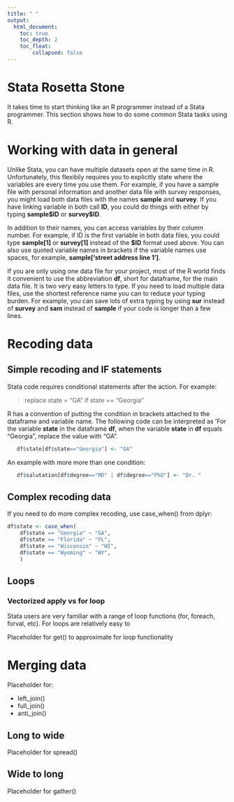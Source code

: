 ---
title: " "
output:
  html_document:
    toc: true
    toc_depth: 2
    toc_float: 
        collapsed: false
---

# Stata Rosetta Stone

It takes time to start thinking like an R programmer instead of a Stata programmer.  This section shows how to do some common Stata tasks using R.  

# Working with data in general

Unlike Stata, you can have multiple datasets open at the same time in R.  Unfortunately, this flexibily requires you to explicitly state where the variables are every time you use them.  For example, if you have a sample file with personal information and another data file with survey responses, you might load both data files with the names **sample** and **survey**.  If you have linking variable in both call **ID**, you could do things with either by typing **sample\$ID** or **survey\$ID**.    

In addition to their names, you can access variables by their column number.  For example, if ID is the first variable in both data files, you could type **sample[1]** or **survey[1]** instead of the **\$ID** format used above.  You can also use quoted variable names in brackets if the variable names use spaces, for example, **sample['street address line 1']**.

If you are only using one data file for your project, most of the R world finds it convenient to use the abbreviation **df**, short for dataframe, for the main data file.  It is two very easy letters to type.  If you need to load multiple data files, use the shortest reference name you can to reduce your typing burden.  For example, you can save lots of extra typing by using **sur** instead of **survey** and **sam** instead of **sample** if your code is longer than a few lines.  

# Recoding data

## Simple recoding and IF statements

Stata code requires conditional statements after the action.  For example: 

>   replace state = "GA" if state == "Georgia"

R has a convention of putting the condition in brackets attached to the dataframe and variable name.  The following code can be interpreted as 'For the variable **state** in the dataframe **df**, when the variable **state** in **df** equals "Georgia", replace the value with "GA".   

```{r, eval=FALSE}
   df$state[df$state=="Georgia"] <- "GA"  
```

An example with more more than one condition:  

```{r, eval=FALSE}
   df$salutation[df$degree=="MD" | df$degree=="PhD"] <- "Dr. "  
```

## Complex recoding data

If you need to do more complex recoding, use case_when() from dplyr:   

```{r, eval=FALSE}
df$state <- case_when(  
    df$state == "Georgia" ~ "GA",  
    df$state == "Florida" ~ "FL",  
    df$state == "Wisconsin" ~ "WI",  
    df$state == "Wyoming" ~ "WY",  
    )
```
   
## Loops

### Vectorized apply vs for loop

Stata users are very familiar with a range of loop functions (for, foreach, forval, etc).  For loops are relatively easy to 

Placeholder for get() to approximate for loop functionality
   
# Merging data

Placeholder for:

- left_join()  
- full_join()  
- anti_join()  

## Long to wide

Placeholder for spread()

## Wide to long

Placeholder for gather()